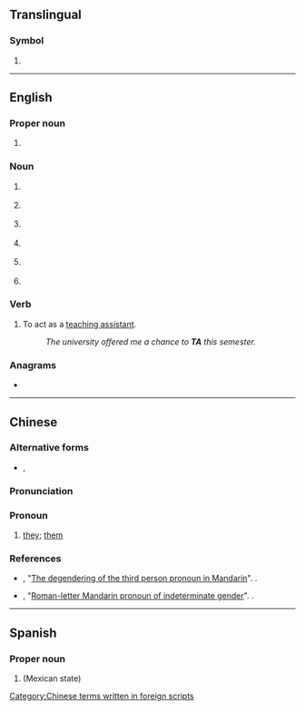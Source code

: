 {{also|Appendix:Variations of "ta"}}
==Translingual==
{{wikipedia}}

===Symbol===
{{mul-symbol}}

# {{SI-unit-abb|tera|ampere|[[electrical current]]}}

----

==English==

===Proper noun===
{{en-proper noun}}

# {{initialism of|en|Territorial Army}}

===Noun===
{{en-noun|~}}

# {{lb|en|countable}} {{initialism of|en|[[transportation]] [[authority]]}}
# {{lb|en|countable}} {{initialism of|en|teaching assistant}}
# {{lb|en|countable}} {{initialism of|en|travel agent}}
# {{lb|en|countable}} {{initialism of|en|[[target]] [[audience]]}}
# {{lb|en|uncountable}} {{initialism of|en|transactional analysis}}
# {{lb|en|uncountable|insurance}} {{initialism of|en|term assurance}}

===Verb===
{{en-verb|TAs|TAing|TAd|pres_3sg2=TA's|pres_ptc2=TA'ing|past2=TA'd}}

# {{lb|en|intransitive}} To act as a [[teaching assistant]].
#: ''The university offered me a chance to '''TA''' this semester.''

===Anagrams===
* {{anagrams|en|a=at|'at|A-T|A/T|AT|at|at-}}

----

==Chinese==

===Alternative forms===
* {{l|zh|ta}}, {{l|zh|Ta}}

===Pronunciation===
{{zh-pron
|m=tā
|cat=pronoun
}}

===Pronoun===
{{head|zh|pronoun}}

# {{lb|zh|Internet slang}} {{n-g|An alternative spelling of the third-person pronoun {{zh-l|他}} that is explicitly gender-neutral:}} [[they]]; [[them]]

===References===
* {{w|Victor Mair}}, "[http://languagelog.ldc.upenn.edu/nll/?p=8937 The degendering of the third person pronoun in Mandarin]". {{w|Language Log}}.
* {{w|Victor Mair}}, "[http://languagelog.ldc.upenn.edu/nll/?p=27280 Roman-letter Mandarin pronoun of indeterminate gender]". {{w|Language Log}}.

[[Category:Chinese terms written in foreign scripts]]

----

==Spanish==

===Proper noun===
{{head|es|proper noun}}

# {{abbreviation of|es|Tamaulipas}} (Mexican state)